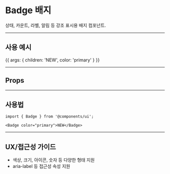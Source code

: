 
<Meta title="UI/Badge" component={Badge} />

# Badge 배지

상태, 카운트, 라벨, 알림 등 강조 표시용 배지 컴포넌트.

---

## 사용 예시

<Story name="기본 배지">{{
  args: { children: 'NEW', color: 'primary' }
}}</Story>

---

## Props

<ArgsTable story={PRIMARY_STORY} />

---

## 사용법

```tsx
import { Badge } from '@components/ui';

<Badge color="primary">NEW</Badge>
```

---

## UX/접근성 가이드

- 색상, 크기, 아이콘, 숫자 등 다양한 형태 지원
- aria-label 등 접근성 속성 지원 